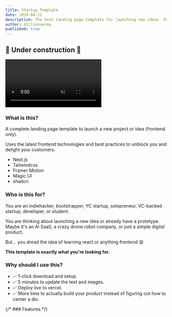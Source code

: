 ```yaml
---
title: Startup Template
date: 2024-04-12
description: The best landing page template for launching new ideas. Perfect for bootstrappers and pre-PMF VC backed startups.
author: dillionverma
published: true
---
```


## 🚧 Under construction 🚧

<div className="max-w-[800px]">
    <video
        autoPlay
        loop
        muted
        src="/startup-template-demo.mp4"
        className="w-full rounded-xl border shadow-2xl"
    /> 
    <div className="flex sm:flex-row gap-2 w-full flex-col">
        <RepoDownload repo={'startup-template'} owner={'dillionverma'} />
        <TemplatePreview href="https://startup-template-sage.vercel.app/">Live Preview </TemplatePreview>
    </div>
</div>


### What is this?

A complete landing page template to launch a new project or idea (frontend only).

Uses the latest frontend technologies and best practices to unblock you and delight your customers.

- Next.js
- Tailwindcss
- Framer Motion
- Magic UI
- shadcn

### Who is this for?

You are an indiehacker, bootstrapper, YC startup, solopreneur, VC-backed startup, developer, or student.

You are thinking about launching a new idea or already have a prototype. Maybe it's an AI SaaS, a crazy drone robot company, or just a simple digital product. 

But... you dread the idea of learning react or anything frontend 😩

**This template is exactly what you're looking for.**

### Why should I use this?

- ✅ 1-click download and setup. 
- ✅ 5 minutes to update the text and images. 
- ✅ Deploy live to vercel. 
- ✅ More time to actually build your product instead of figuring out how to center a div.

{/* ### Features */}

